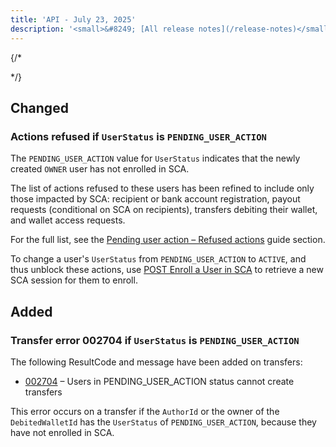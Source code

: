 ```yaml
---
title: 'API - July 23, 2025'  
description: '<small>&#8249; [All release notes](/release-notes)</small>'
---
```


{/* <div class="release-notes-page"> */}


## <span class="pill pill-orange">Changed</span>
### Actions refused if `UserStatus` is `PENDING_USER_ACTION`

The `PENDING_USER_ACTION` value for `UserStatus` indicates that the newly created `OWNER` user has not enrolled in SCA.

The list of actions refused to these users has been refined to include only those impacted by SCA: recipient or bank account registration, payout requests (conditional on SCA on recipients), transfers debiting their wallet, and wallet access requests.

For the full list, see the [Pending user action – Refused actions](/guides/sca/users#refused-actions) guide section.

To change a user's `UserStatus` from `PENDING_USER_ACTION` to `ACTIVE`, and thus unblock these actions, use [POST Enroll a User in SCA](/api-reference/users/enroll-user) to retrieve a new SCA session for them to enroll.

## <span class="pill pill-green">Added</span>
### Transfer error 002704 if `UserStatus` is `PENDING_USER_ACTION`

The following ResultCode and message have been added on transfers: 
- [002704](/errors/codes/002704) – Users in PENDING_USER_ACTION status cannot create transfers

This error occurs on a transfer if the `AuthorId` or the owner of the `DebitedWalletId` has the `UserStatus` of `PENDING_USER_ACTION`, because they have not enrolled in SCA.
